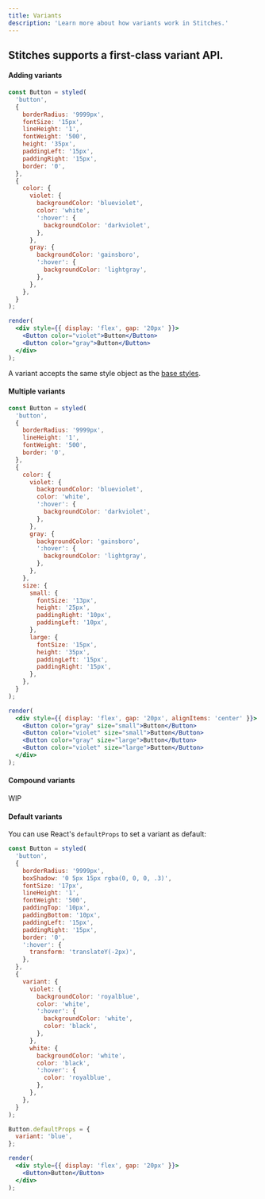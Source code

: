 ```yaml
---
title: Variants
description: 'Learn more about how variants work in Stitches.'
---
```


## Stitches supports a first-class variant API.

#### Adding variants

```jsx live manual
const Button = styled(
  'button',
  {
    borderRadius: '9999px',
    fontSize: '15px',
    lineHeight: '1',
    fontWeight: '500',
    height: '35px',
    paddingLeft: '15px',
    paddingRight: '15px',
    border: '0',
  },
  {
    color: {
      violet: {
        backgroundColor: 'blueviolet',
        color: 'white',
        ':hover': {
          backgroundColor: 'darkviolet',
        },
      },
      gray: {
        backgroundColor: 'gainsboro',
        ':hover': {
          backgroundColor: 'lightgray',
        },
      },
    },
  }
);

render(
  <div style={{ display: 'flex', gap: '20px' }}>
    <Button color="violet">Button</Button>
    <Button color="gray">Button</Button>
  </div>
);
```

A variant accepts the same style object as the [base styles](/docs/base-styles).

#### Multiple variants

```jsx live manual
const Button = styled(
  'button',
  {
    borderRadius: '9999px',
    lineHeight: '1',
    fontWeight: '500',
    border: '0',
  },
  {
    color: {
      violet: {
        backgroundColor: 'blueviolet',
        color: 'white',
        ':hover': {
          backgroundColor: 'darkviolet',
        },
      },
      gray: {
        backgroundColor: 'gainsboro',
        ':hover': {
          backgroundColor: 'lightgray',
        },
      },
    },
    size: {
      small: {
        fontSize: '13px',
        height: '25px',
        paddingRight: '10px',
        paddingLeft: '10px',
      },
      large: {
        fontSize: '15px',
        height: '35px',
        paddingLeft: '15px',
        paddingRight: '15px',
      },
    },
  }
);

render(
  <div style={{ display: 'flex', gap: '20px', alignItems: 'center' }}>
    <Button color="gray" size="small">Button</Button>
    <Button color="violet" size="small">Button</Button>
    <Button color="gray" size="large">Button</Button>
    <Button color="violet" size="large">Button</Button>
  </div>
);
```

#### Compound variants

WIP

#### Default variants

You can use React's `defaultProps` to set a variant as default:

```jsx live manual
const Button = styled(
  'button',
  {
    borderRadius: '9999px',
    boxShadow: '0 5px 15px rgba(0, 0, 0, .3)',
    fontSize: '17px',
    lineHeight: '1',
    fontWeight: '500',
    paddingTop: '10px',
    paddingBottom: '10px',
    paddingLeft: '15px',
    paddingRight: '15px',
    border: '0',
    ':hover': {
      transform: 'translateY(-2px)',
    },
  },
  {
    variant: {
      violet: {
        backgroundColor: 'royalblue',
        color: 'white',
        ':hover': {
          backgroundColor: 'white',
          color: 'black',
        },
      },
      white: {
        backgroundColor: 'white',
        color: 'black',
        ':hover': {
          color: 'royalblue',
        },
      },
    },
  }
);

Button.defaultProps = {
  variant: 'blue',
};

render(
  <div style={{ display: 'flex', gap: '20px' }}>
    <Button>Button</Button>
  </div>
);
```
